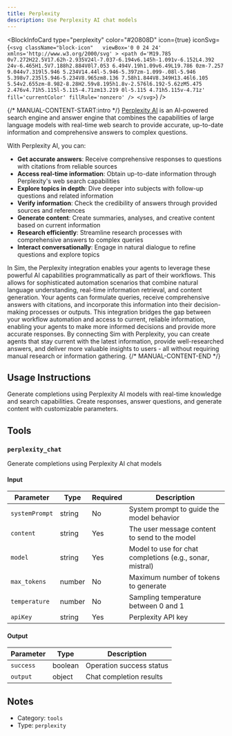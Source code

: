 ```yaml
---
title: Perplexity
description: Use Perplexity AI chat models
---
```



<BlockInfoCard 
  type="perplexity"
  color="#20808D"
  icon={true}
  iconSvg={`<svg className="block-icon"   viewBox='0 0 24 24' xmlns='http://www.w3.org/2000/svg' >
      <path
        d='M19.785 0v7.272H22.5V17.62h-2.935V24l-7.037-6.194v6.145h-1.091v-6.152L4.392 24v-6.465H1.5V7.188h2.884V0l7.053 6.494V.19h1.09v6.49L19.786 0zm-7.257 9.044v7.319l5.946 5.234V14.44l-5.946-5.397zm-1.099-.08l-5.946 5.398v7.235l5.946-5.234V8.965zm8.136 7.58h1.844V8.349H13.46l6.105 5.54v2.655zm-8.982-8.28H2.59v8.195h1.8v-2.576l6.192-5.62zM5.475 2.476v4.71h5.115l-5.115-4.71zm13.219 0l-5.115 4.71h5.115v-4.71z'
        fill='currentColor'
        fillRule='nonzero'
      />
    </svg>`}
/>

{/* MANUAL-CONTENT-START:intro */}
[Perplexity AI](https://www.perplexity.ai) is an AI-powered search engine and answer engine that combines the capabilities of large language models with real-time web search to provide accurate, up-to-date information and comprehensive answers to complex questions.

With Perplexity AI, you can:

- **Get accurate answers**: Receive comprehensive responses to questions with citations from reliable sources
- **Access real-time information**: Obtain up-to-date information through Perplexity's web search capabilities
- **Explore topics in depth**: Dive deeper into subjects with follow-up questions and related information
- **Verify information**: Check the credibility of answers through provided sources and references
- **Generate content**: Create summaries, analyses, and creative content based on current information
- **Research efficiently**: Streamline research processes with comprehensive answers to complex queries
- **Interact conversationally**: Engage in natural dialogue to refine questions and explore topics

In Sim, the Perplexity integration enables your agents to leverage these powerful AI capabilities programmatically as part of their workflows. This allows for sophisticated automation scenarios that combine natural language understanding, real-time information retrieval, and content generation. Your agents can formulate queries, receive comprehensive answers with citations, and incorporate this information into their decision-making processes or outputs. This integration bridges the gap between your workflow automation and access to current, reliable information, enabling your agents to make more informed decisions and provide more accurate responses. By connecting Sim with Perplexity, you can create agents that stay current with the latest information, provide well-researched answers, and deliver more valuable insights to users - all without requiring manual research or information gathering.
{/* MANUAL-CONTENT-END */}


## Usage Instructions

Generate completions using Perplexity AI models with real-time knowledge and search capabilities. Create responses, answer questions, and generate content with customizable parameters.



## Tools

### `perplexity_chat`

Generate completions using Perplexity AI chat models

#### Input

| Parameter | Type | Required | Description |
| --------- | ---- | -------- | ----------- |
| `systemPrompt` | string | No | System prompt to guide the model behavior |
| `content` | string | Yes | The user message content to send to the model |
| `model` | string | Yes | Model to use for chat completions \(e.g., sonar, mistral\) |
| `max_tokens` | number | No | Maximum number of tokens to generate |
| `temperature` | number | No | Sampling temperature between 0 and 1 |
| `apiKey` | string | Yes | Perplexity API key |

#### Output

| Parameter | Type | Description |
| --------- | ---- | ----------- |
| `success` | boolean | Operation success status |
| `output` | object | Chat completion results |



## Notes

- Category: `tools`
- Type: `perplexity`
